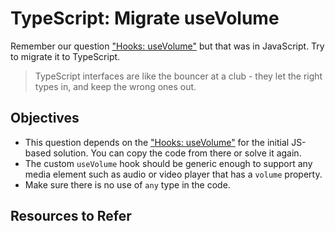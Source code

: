 # TypeScript: Migrate useVolume

Remember our question ["Hooks: useVolume"](/questions/react/coding/use-volume) but that was in JavaScript. Try to migrate it to TypeScript.

> TypeScript interfaces are like the bouncer at a club - they let the right types in, and keep the wrong ones out.

## Objectives

- This question depends on the ["Hooks: useVolume"](/questions/react/coding/use-volume) for the initial JS-based solution. You can copy the code from there or solve it again.
- The custom `useVolume` hook should be generic enough to support any media element such as audio or video player that has a `volume` property.
- Make sure there is no use of `any` type in the code.

## Resources to Refer